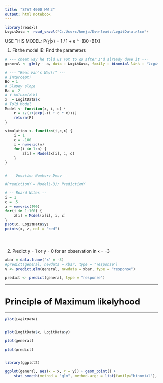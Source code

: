 ---
title: "STAT 4000 HW 3"
output: html_notebook
---


```{r}
library(readxl)
LogitData <- read_excel("C:/Users/benja/Downloads/LogitData.xlsx")
```


USE THIS MODEL: P(y|x) = 1 / 1 + e ^ -(B0+B1X)

1. Fit the model IE: Find the parameters

```{r}
# --- cheat way he told us not to do after I'd already done it ---
general <- glm(y ~ x, data = LogitData, family = binomial(link = "logit"))

# --- "Real Man's Way!!" ---
# Intercept?
Bo = 1
# Slopey slope
Ba = -2
# X Values(duh)
x  = LogitData$x
# Told Model
Model <- function(x, i, c) {
    P = 1/(1+(exp(-(i + c * x))))
    return(P)
}

simulation <- function(i,c,n) {
    i = 1
    c = -100
    z = numeric(n)
    for(i in 1:n) {
        z[i] = Model(x[i], i, c)
    }
}


# -- Question Numbero Doso --

#PredictionY = Model(-3); PredictionY

# -- Board Notes --
i = 1
c = .5
z = numeric(100)
for(i in 1:100) {
    z[i] = Model(x[i], i, c)
}
plot(x, LogitData$y)
points(x, z, col = "red")





```


2. Predict y = 1 or y = 0 for an observation in x = -3

```{r}
xbar = data.frame("x" = -3)
#predict(general, newdata = xbar, type = "response")
y <- predict.glm(general, newdata = xbar, type = "response")

predict <- predict(general, type = "response")

```

*******************************************
# Principle of Maximum likelyhood
*******************************************

```{r}
plot(LogitData)


plot(LogitData$x, LogitData$y)

plot(general)

plot(predict)


library(ggplot2)

ggplot(general, aes(x = x, y = y)) + geom_point() +
    stat_smooth(method = "glm", method.args = list(family="binomial"), se= FALSE)

```

